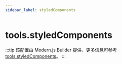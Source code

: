 ```yaml
---
sidebar_label: styledComponents
---
```


# tools.styledComponents

:::tip
该配置由 Modern.js Builder 提供，更多信息可参考 [tools.styledComponents](https://modernjs.dev/builder/api/config-tools.html#tools-styledcomponents)。
:::


<Main />
